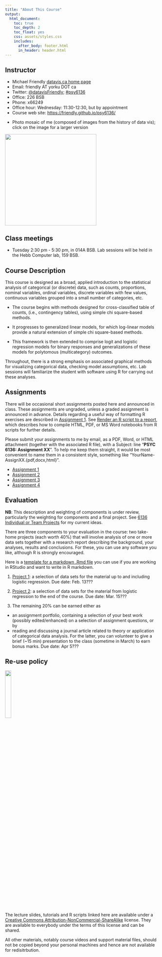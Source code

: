 ```yaml
---
title: "About This Course"
output:
  html_document:
    toc: true
    toc_depth: 2
    toc_float: yes
    css: assets/styles.css
    includes:
      after_body: footer.html
      in_header: header.html
---
```



## Instructor

* Michael Friendly [datavis.ca home page](http://datavis.ca)
* Email: friendly AT yorku DOT ca
* Twitter: [@datavisFriendly](http://twitter.com/datavisFriendly); [#psy6136](https://twitter.com/search?q=%23psy6136)
* Office: 226 BSB
* Phone: x66249
* Office hour: Wednesday: 11:30-12:30, but by appointment
* Course web site: [https://friendly.github.io/psy6136/](https://friendly.github.io/psy6136/)
<!--
* TAs: 
  + Nataly Beribisky <natalyb1 AR yorku DOT ca>
  + Justeena Zaki-Azat <justeena AT yorku DOT ca>
-->

<!-- ```{r, out.width = "400px"} -->
<!-- knitr::include_graphics("images/MichaelFriendly-Mosaic-50pct-cropped.jpg") -->
<!-- ``` -->

* Photo mosaic of me (composed of images from the history of data vis); click on the image for a larger version

<a href="icons/MichaelFriendly-Mosaic-50pct-cropped.jpg"><img src="icons/MichaelFriendly-Mosaic-50pct-cropped.jpg" width="300px"></a>

## Class meetings {#meetings}

* Tuesday 2:30 pm - 5:30 pm, 
in 014A BSB. Lab sessions will be held in the Hebb Computer lab, 159 BSB.

<!--
## Class discussion forum

This term we will be using eClass for class discussion. The system is designed to make it
easier to communicate with your classmates, the TA, and myself.
Rather than emailing questions to a listserv or to us individually, 
I encourage you to post your questions on eClass. 

Students in the course are automatically subscribed.
The link is: https://eclass.yorku.ca/eclass/user/index.php?id=37950
-->

## Course Description {#description}

This course is designed as a broad, applied introduction to the statistical analysis of categorical (or discrete) data, such as counts, proportions, nominal variables, ordinal variables, discrete variables with few values, continuous variables grouped into a small number of categories, etc. 

* The course begins with methods designed for cross-classified table of counts, (i.e., contingency tables), using simple chi square-based methods. 

* It progresses to generalized linear models, for which log-linear models provide a natural extension of simple chi square-based methods. 

* This framework is then extended to comprise logit and logistic regression models for binary responses and generalizations of these models for polytomous (multicategory) outcomes.

Throughout, there is a strong emphasis on associated graphical methods for visualizing categorical data, checking model assumptions, etc. Lab sessions will familiarize the student with software using R for carrying out these analyses.

## Assignments {#assign}

There will be occasional short assignments posted here and announced in class. These assignments are
ungraded, unless a graded assignment is announced in advance.  Details regarding a useful way of
formatting R exercises are described in [Assignment 1](assign/assign1.pdf).
See [Render an R script to a report](https://bookdown.org/yihui/rmarkdown-cookbook/spin.html),
which describes how to compile HTML, PDF, or MS Word notebooks from R scripts for further details.

Please submit your assignments to me by email, as a PDF, Word, or HTML attachment
(together with the associated R file),
with
a Subject: line "**PSYC 6136: Assignment XX**".
To help me keep them straight, it would be most convenient to name them in a consistent style, something like
"YourName-AssignXX.{pdf,docx,html}". 


* [Assignment 1](assign/assign1.pdf) 
  <!-- [Answers](assign/ans1.R) -->
* [Assignment 2](assign/assign2.pdf) 
  <!-- [Answers](assign/ans2.R) -->
* [Assignment 3](assign/assign3.pdf) 
  <!-- [Answers](assign/ans3.R) -->
* [Assignment 4](assign/assign4.pdf) 
  <!-- [Answers](assign/ans4.R) -->


## Evaluation {#evaluation}

**NB**: This description and weighting of components is under review, particularly the weighting for components and
a final project. See [6136 Individual or Team Projects](assign/projects6136.html) for my current ideas.

There are three  components to your evaluation in the course: two take-home projects (each worth 40%) that will involve analysis of one or more data sets together with a research report describing the background, your analyses, results and conclusions. For these, you can use any software you like, although R is strongly encouraged.

Here is a [template for a markdown .Rmd file](assign/RMarkdown-template.Rmd)
you can use if you are working in RStudio and want to
write in R markdown.

1. [Project 1](assign/project1.pdf):
a selection of data sets for the material up to and including logistic regression. Due date: Feb. 13???

2. [Project 2](assign/project2.pdf):
a selection of data sets for the material from logistic regression to the end of the course. Due date: Mar. 15???

3. The remaining 20% can be earned either as

  * an assignment portfolio, containing a selection of your best work (possibly edited/enhanced) on a selection of assignment questions, or by
  * reading and discussing a journal article related to theory or application of categorical data analysis. For the latter, you can volunteer to give a brief (~15 min) presentation to the class (sometime in March) to earn bonus marks. Due date: Apr 5???


## Re-use policy

![](icons/cc-by-nc-sa-icon.png){width="20%"}

The lecture slides, tutorials and R scripts linked here are available under a [Creative Commons Attribution-NonCommercial-ShareAlike](https://creativecommons.org/licenses/by-nc-sa/4.0/legalcode) license. They are available to everybody under the terms of this license and can be shared.

All other materials, notably course videos and support material files, should not be copied beyond your personal machines and hence are not available for redisitrbution.